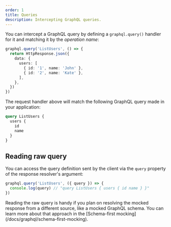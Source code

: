 ```yaml
---
order: 1
title: Queries
description: Intercepting GraphQL queries.
---
```



You can intercept a GraphQL query by defining a `graphql.query()` handler for it and matching it by the _operation name_:

```ts /graphql.query/ /'ListUsers'/#g
graphql.query('ListUsers', () => {
  return HttpResponse.json({
    data: {
      users: [
        { id: '1', name: 'John' },
        { id: '2', name: 'Kate' },
      ],
    },
  })
})
```

The request handler above will match the following GraphQL query made in your application:

```graphql /query/ /ListUsers/#g
query ListUsers {
  users {
    id
    name
  }
}
```

## Reading raw query

You can access the query definition sent by the client via the `query` property of the response resolver's argument:

```ts /query/2
graphql.query('ListUsers', ({ query }) => {
  console.log(query) // "query ListUsers { users { id name } }"
})
```

<Success>
  Reading the raw query is handy if you plan on resolving the mocked response
  from a different source, like a mocked GraphQL schema. You can learn more
  about that approach in the [Schema-first
  mocking](/docs/graphql/schema-first-mocking).
</Success>

